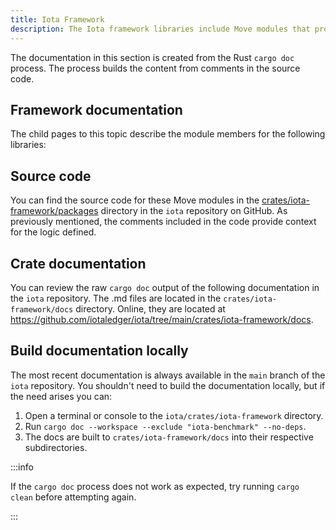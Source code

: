 ```yaml
---
title: Iota Framework
description: The Iota framework libraries include Move modules that provide the logic for Iota and its standards. A Rust process creates the documentation for the modules directly from comments in the code.
---
```



The documentation in this section is created from the Rust `cargo doc` process. The process builds the content from comments in the source code.   

## Framework documentation

The child pages to this topic describe the module members for the following libraries:

<DocCardList/>

## Source code

You can find the source code for these Move modules in the [crates/iota-framework/packages](https://github.com/iotaledger/iota/tree/main/crates/iota-framework/packages) directory in the `iota` repository on GitHub. As previously mentioned, the comments included in the code provide context for the logic defined.

## Crate documentation

You can review the raw `cargo doc` output of the following documentation in the `iota` repository. The .md files are located in the `crates/iota-framework/docs` directory. Online, they are located at https://github.com/iotaledger/iota/tree/main/crates/iota-framework/docs.

## Build documentation locally

The most recent documentation is always available in the `main` branch of the `iota` repository. You shouldn't need to build the documentation locally, but if the need arises you can:

1. Open a terminal or console to the `iota/crates/iota-framework` directory.
1. Run `cargo doc --workspace --exclude "iota-benchmark" --no-deps`.
1. The docs are built to `crates/iota-framework/docs` into their respective subdirectories.

:::info

If the `cargo doc` process does not work as expected, try running `cargo clean` before attempting again. 

:::
